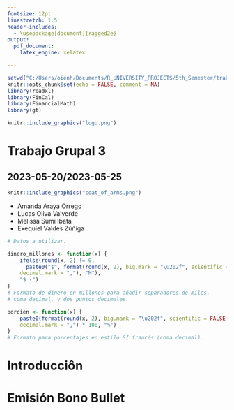 ```yaml
---
fontsize: 12pt
linestretch: 1.5
header-includes:
  - \usepackage[document]{ragged2e}
output: 
  pdf_document: 
    latex_engine: xelatex

---
```


```r
setwd("C:/Users/oienh/Documents/R_UNIVERSITY_PROJECTS/5th_Semester/trabajo_grupal_3")
knitr::opts_chunk$set(echo = FALSE, comment = NA)
library(readxl)
library(FinCal)
library(FinancialMath)
library(gt)
```

```r
knitr::include_graphics("logo.png")
```

\center

# Trabajo Grupal 3
## 2023-05-20/2023-05-25

```r
knitr::include_graphics("coat_of_arms.png")
```

* Amanda Araya Orrego
* Lucas Oliva Valverde
* Melissa Sumi Ibata
* Exequiel Valdés Zúñiga

\newpage
\justifying


```r


# Datos a utilizar.
```

```r
dinero_millones <- function(x) {
    ifelse(round(x, 2) != 0,
      paste0("$", format(round(x, 2), big.mark = "\u202f", scientific = FALSE,
    decimal.mark = ","), "M"),
    "$ -")
}
# Formato de dinero en millones para añadir separadores de miles,
# coma decimal, y dos puntos decimales.

porcien <- function(x) {
    paste0(format(round(x, 2), big.mark = "\u202f", scientific = FALSE,
    decimal.mark = ",") * 100, "%")
}
# Formato para porcentajes en estilo SI francés (coma decimal).
```
# Introducciôn

# Emisión Bono Bullet

